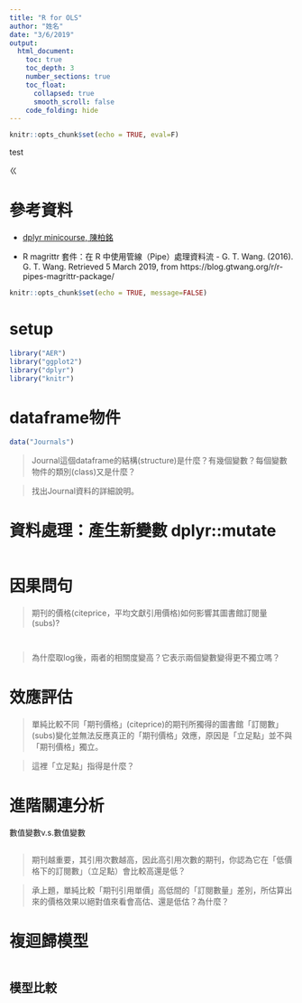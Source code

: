 ```yaml
---
title: "R for OLS"
author: "姓名"
date: "3/6/2019"
output: 
  html_document: 
    toc: true
    toc_depth: 3
    number_sections: true
    toc_float:
      collapsed: true
      smooth_scroll: false
    code_folding: hide
---
```


```r
knitr::opts_chunk$set(echo = TRUE, eval=F)
```


test

ㄍ

# 參考資料

  * [dplyr minicourse, 陳柏銘](https://bookdown.org/PoMingChen/Dplyr_minicourse/)
  
  * R magrittr 套件：在 R 中使用管線（Pipe）處理資料流 - G. T. Wang. (2016). G. T. Wang. Retrieved 5 March 2019, from https://blog.gtwang.org/r/r-pipes-magrittr-package/

```r
knitr::opts_chunk$set(echo = TRUE, message=FALSE)
```


# setup

```r
library("AER")
library("ggplot2")
library("dplyr")
library("knitr")
```


# dataframe物件


```r
data("Journals")
```


> Journal這個dataframe的結構(structure)是什麼？有幾個變數？每個變數物件的類別(class)又是什麼？

> 找出Journal資料的詳細說明。


# 資料處理：產生新變數 dplyr::mutate

```r


```

# 因果問句

> 期刊的價格(citeprice，平均文獻引用價格)如何影響其圖書館訂閱量(subs)? 

```r

```


```r

```

> 為什麼取log後，兩者的相關度變高？它表示兩個變數變得更不獨立嗎？

# 效應評估

> 單純比較不同「期刊價格」(citeprice)的期刊所獨得的圖書館「訂閱數」(subs)變化並無法反應真正的「期刊價格」效應，原因是「立足點」並不與「期刊價格」獨立。

> 這裡「立足點」指得是什麼？


# 進階關連分析

數值變數v.s.數值變數

```r


```

> 期刊越重要，其引用次數越高，因此高引用次數的期刊，你認為它在「低價格下的訂閱數」（立足點）會比較高還是低？

> 承上題，單純比較「期刊引用單價」高低間的「訂閱數量」差別，所估算出來的價格效果以絕對值來看會高估、還是低估？為什麼？

# 複迴歸模型

```r


```

## 模型比較

```r

```
